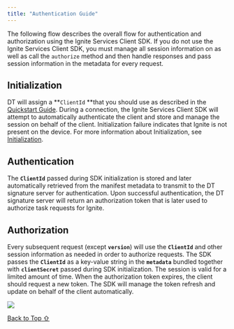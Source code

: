 ```yaml
---
title: "Authentication Guide"
---
```


The following flow describes the overall flow for authentication and authorization using the Ignite Services Client SDK. If you do not use the Ignite Services Client SDK, you must manage all session information on as well as call the `authorize` method and then handle responses and pass session information in the metadata for every request.

## Initialization

DT will assign a **`ClientId` **that you should use as described in the [Quickstart Guide](https://developer.digitalturbine.com/hc/en-us/articles/8276788738077-Quickstart-Guide). During a connection, the Ignite Services Client SDK will attempt to automatically authenticate the client and store and manage the session on behalf of the client. Initialization failure indicates that Ignite is not present on the device. For more information about Initialization, see [Initialization](https://developer.digitalturbine.com/hc/en-us/articles/8366301551133-Initialization).

## Authentication

The **`ClientId`** passed during SDK initialization is stored and later automatically retrieved from the manifest metadata to transmit to the DT signature server for authentication. Upon successful authentication, the DT signature server will return an authorization token that is later used to authorize task requests for Ignite.

## Authorization

Every subsequent request (except **`version`**) will use the **`ClientId`** and other session information as needed in order to authorize requests. The SDK passes the **`ClientId`** as a key-value string in the **`metadata`** bundled together with **`clientSecret`** passed during SDK initialization. The session is valid for a limited amount of time. When the authorization token expires, the client should request a new token. The SDK will manage the token refresh and update on behalf of the client automatically.

<Frame caption="EG_Sequence_Diagram_Initialisation.png">
  <img src="https://developer.digitalturbine.com/hc/article_attachments/8368137728285" />
</Frame>

[Back to Top ⇧](#top)
